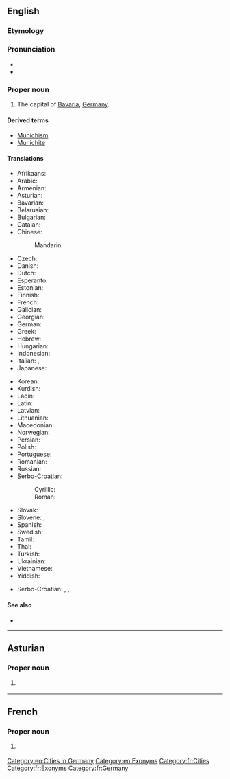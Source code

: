 {{also|Múnich}}
==English==
{{wikipedia}}

===Etymology===
{{etyl|de|en}} {{m|de|München}}

===Pronunciation===
* {{IPA|/mjuːnɪk/|lang=en}}
* {{rhymes|uːnɪk|lang=en}}

===Proper noun===
{{en-proper noun}}

# The capital of [[Bavaria]], [[Germany]].

====Derived terms====
* [[Munichism]]
* [[Munichite]]

====Translations====
{{trans-top|capital of Bavaria}}
* Afrikaans: {{t|af|München}}
* Arabic: {{t|ar|مْيُونِخ|m}}
* Armenian: {{t|hy|Մյունխեն}}
* Asturian: {{t|ast|Munich}}
* Bavarian: {{t|bar|Minga}}
* Belarusian: {{t|be|Мюнхэн|m|tr=Mjúnxen}}
* Bulgarian: {{t+|bg|Мюнхен|m|tr=Mjúnhen}}
* Catalan: {{t|ca|Munic|m}}
* Chinese:
*: Mandarin: {{t+|cmn|慕尼黑|tr=Mùníhēi|sc=Hani}}
* Czech: {{t+|cs|Mnichov|m}}
* Danish: {{t+|da|München}}
* Dutch: {{t|nl|München}}
* Esperanto: {{t+|eo|Munkeno}}
* Estonian: {{t+|et|München}}
* Finnish: {{t+|fi|München}}
* French: {{t+|fr|Munich}}
* Galician: {{t|gl|Munique}}
* Georgian: {{t|ka|მიუნხენი}}
* German: {{t+|de|München|n}}
* Greek: {{t+|el|Μόναχο|n}}
* Hebrew: {{t|he|מינכן|tr=Minkhen}}
* Hungarian: {{t+|hu|München}}
* Indonesian: {{t|id|Muenchen}}
* Italian: {{t|it|Monaco|f}}, {{t+|it|Monaco di Baviera|f}}
* Japanese: {{t|ja|ミュンヘン|tr=Myunhen|sc=Jpan}}
{{trans-mid}}
* Korean: {{t|ko|뮌헨|tr=Mwinhen|sc=Kore}}
* Kurdish: {{t|ku|Munih}}
* Ladin: {{t|lld|Minca|f}}
* Latin: {{t|la|Monachium}}
* Latvian: {{t|lv|Minhene}}
* Lithuanian: {{t|lt|Miunchenas}}
* Macedonian: {{t|mk|Минхен|m|tr=Mínhen}}
* Norwegian: {{t+|no|München}}
* Persian: {{t|fa|مونیخ|m|tr=Munix|sc=fa-Arab}}
* Polish: {{t+|pl|Monachium|m}}
* Portuguese: {{t+|pt|Munique|f}}
* Romanian: {{t|ro|München}}
* Russian: {{t+|ru|Мю́нхен|m}}
* Serbo-Croatian:
*: Cyrillic: {{t|sh|Минхен|m}}
*: Roman: {{t|sh|Minhen|m}}
* Slovak: {{t|sk|Mníchov|m}}
* Slovene: {{t|sl|München|m}}, {{t|sl|Monakovo|n}}
* Spanish: {{t+|es|Múnich|m}}
* Swedish: {{t+|sv|München}}
* Tamil: {{t|ta|மியூனிக்|tr=miyūnik}}
* Thai: {{t|th|มิวนิก|tr=míunik}}
* Turkish: {{t+|tr|Münih}}
* Ukrainian: {{t|uk|Мюнхен|m|tr=Mjúnxen}}
* Vietnamese: {{t|vi|München}}
* Yiddish: {{t|yi|מינכן}}
{{trans-bottom}}

{{checktrans-top}}
* Serbo-Croatian: {{t+check|sh|München|m}}, {{t-check|sh|Monakov|m}}, {{t-check|sh|Monakovo|n}}
{{trans-mid}}
{{trans-bottom}}

====See also====
* {{l|en|München}}

[[Category:en:Cities in Germany]]
[[Category:en:Exonyms]]

----

==Asturian==
{{wikipedia|lang=ast}}

===Proper noun===
{{ast-proper noun}}

# {{l|en|Munich}} {{gloss|capital of Bavaria}}

----

==French==
{{wikipedia|lang=fr}}

===Proper noun===
{{fr-proper noun}}

# {{l|en|Munich}} {{gloss|capital of Bavaria}}

[[Category:fr:Cities]]
[[Category:fr:Exonyms]]
[[Category:fr:Germany]]